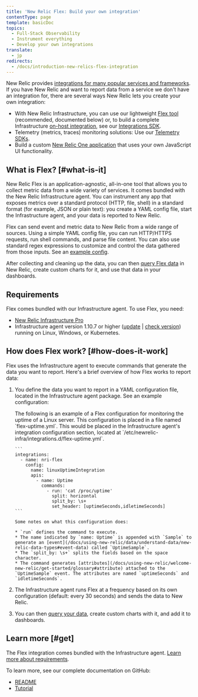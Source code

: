 ```yaml
---
title: 'New Relic Flex: Build your own integration'
contentType: page
template: basicDoc
topics:
  - Full-Stack Observability
  - Instrument everything
  - Develop your own integrations
translate:
  - jp
redirects:
  - /docs/introduction-new-relics-flex-integration
---
```


New Relic provides [integrations for many popular services and frameworks](https://newrelic.com/integrations). If you have New Relic and want to report data from a service we don't have an integration for, there are several ways New Relic lets you create your own integration:

* With New Relic Infrastructure, you can use our lightweight [Flex tool](/docs/integrations/host-integrations/host-integrations-list/flex-integration-tool-build-your-own-integration) (recommended, documented below) or, to build a complete Infrastructure [on-host integration](/docs/integrations/host-integrations/getting-started/introduction-host-integrations), see our [Integrations SDK](/docs/integrations/integrations-sdk/getting-started/introduction-infrastructure-integrations-sdk).
* Telemetry (metrics, traces) monitoring solutions: Use our [Telemetry SDKs](/docs/data-ingest-apis/get-data-new-relic/new-relic-sdks/telemetry-sdks-send-custom-telemetry-data-new-relic).
* Build a custom [New Relic One application](/docs/new-relic-one/use-new-relic-one/build-new-relic-one/new-relic-one-build-your-own-custom-new-relic-one-application) that uses your own JavaScript UI functionality.

## What is Flex? [#what-is-it]

New Relic Flex is an application-agnostic, all-in-one tool that allows you to collect metric data from a wide variety of services. It comes bundled with the New Relic Infrastructure agent. You can instrument any app that exposes metrics over a standard protocol (HTTP, file, shell) in a standard format (for example, JSON or plain text): you create a YAML config file, start the Infrastructure agent, and your data is reported to New Relic.

Flex can send event and metric data to New Relic from a wide range of sources. Using a simple YAML config file, you can run HTTP/HTTPS requests, run shell commands, and parse file content. You can also use standard regex expressions to customize and control the data gathered from those inputs. See an [example config](#example).

After collecting and cleaning up the data, you can then [query Flex data](/docs/using-new-relic/data/understand-data/query-new-relic-data) in New Relic, create custom charts for it, and use that data in your dashboards.

## Requirements

Flex comes bundled with our Infrastructure agent. To use Flex, you need:

* [New Relic Infrastructure Pro](https://newrelic.com/products/infrastructure/pricing)
* Infrastructure agent version 1.10.7 or higher ([update](/docs/infrastructure/install-configure-manage-infrastructure/update-or-uninstall/update-infrastructure-agent) \| [check version](/docs/infrastructure/install-configure-manage-infrastructure/update-or-uninstall/update-infrastructure-agent#check-version)) running on Linux, Windows, or Kubernetes.

## How does Flex work? [#how-does-it-work]

Flex uses the Infrastructure agent to execute commands that generate the data you want to report. Here's a brief overview of how Flex works to report data:

1. You define the data you want to report in a YAML configuration file, located in the Infrastructure agent package. See an example configuration:

   <CollapserGroup>
     <Collapser
       id="example"
       title="Example config"
     >
       The following is an example of a Flex configuration for monitoring the uptime of a Linux server. This configuration is placed in a file named `flex-uptime.yml`. This would be placed in the Infrastructure agent's integration configuration section, located at `/etc/newrelic-infra/integrations.d/flex-uptime.yml`.

       ```
       integrations:
         - name: nri-flex    
           config:
             name: linuxUptimeIntegration
             apis:
               - name: Uptime
                 commands:
                   - run: 'cat /proc/uptime'
                     split: horizontal
                     split_by: \s+
                     set_header: [uptimeSeconds,idletimeSeconds]
       ```

       Some notes on what this configuration does:

       * `run` defines the command to execute.
       * The name indicated by `name: Uptime` is appended with `Sample` to generate an [event](/docs/using-new-relic/data/understand-data/new-relic-data-types#event-data) called `UptimeSample`.
       * The `split_by: \s+` splits the fields based on the space character.
       * The command generates [attributes](/docs/using-new-relic/welcome-new-relic/get-started/glossary#attribute) attached to the `UptimeSample` event. The attributes are named `uptimeSeconds` and `idletimeSeconds`.
     </Collapser>
   </CollapserGroup>
2. The Infrastructure agent runs Flex at a frequency based on its own configuration (default: every 30 seconds) and sends the data to New Relic.
3. You can then [query your data](/docs/using-new-relic/data/understand-data/query-new-relic-data), create custom charts with it, and add it to dashboards.

## Learn more [#get]

The Flex integration comes bundled with the Infrastructure agent. [Learn more about requirements](#requirements).

To learn more, see our complete documentation on GitHub:

* [README](https://github.com/newrelic/nri-flex)
* [Tutorial](https://github.com/newrelic/nri-flex/blob/master/docs/basic-tutorial.md)
